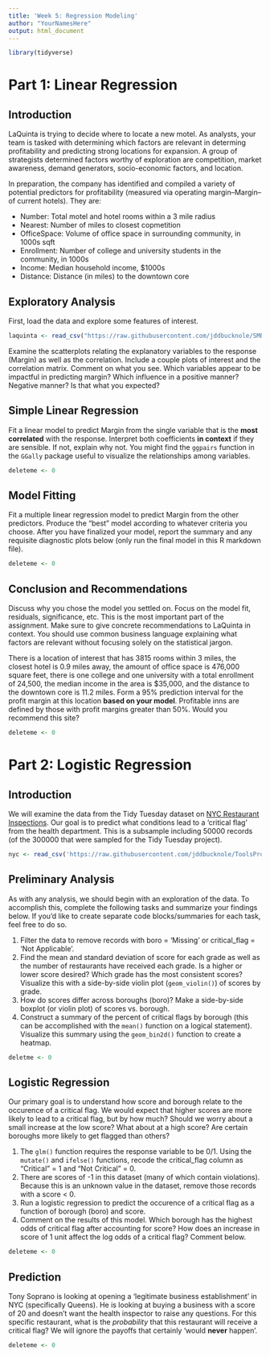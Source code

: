 ```yaml
---
title: 'Week 5: Regression Modeling'
author: "YourNamesHere"
output: html_document
---
```


```r
library(tidyverse)
```

# Part 1: Linear Regression

## Introduction

LaQuinta is trying to decide where to locate a new motel.  As analysts, your team is tasked with determining which factors are relevant in determing profitability and predicting strong locations for expansion.  A group of strategists determined factors worthy of exploration are competition, market awareness, demand generators, socio-economic factors, and location.

In preparation, the company has identified and compiled a variety of potential predictors for profitability (measured via operating margin--Margin--of current hotels). They are:

* Number: Total motel and hotel rooms within a 3 mile radius
* Nearest: Number of miles to closest copmetition
* OfficeSpace: Volume of office space in surrounding community, in 1000s sqft 
* Enrollment: Number of college and university students in the community, in 1000s
* Income: Median household income, $1000s
* Distance: Distance (in miles) to the downtown core

## Exploratory Analysis

First, load the data and explore some features of interest.
```r
laquinta <- read_csv("https://raw.githubusercontent.com/jddbucknole/SMB-A/master/LaQuinta.csv")
```

Examine the scatterplots relating the explanatory variables to the response (Margin) as well as the correlation.  Include a couple plots of interest and the correlation matrix.  Comment on what you see.  Which variables appear to be impactful in predicting margin? Which influence in a positive manner? Negative manner? Is that what you expected?


## Simple Linear Regression

Fit a linear model to predict Margin from the single variable that is the **most correlated** with the response.  Interpret both coefficients **in context** if they are sensible. If not, explain why not. You might find the `ggpairs` function in the `GGally` package useful to visualize the relationships among variables.

```r
deleteme <- 0
```


## Model Fitting

Fit a multiple linear regression model to predict Margin from the other predictors.  Produce the "best" model according to whatever criteria you choose.  After you have finalized your model, report the summary and any requisite diagnostic plots below (only run the final model in this R markdown file). 

```r
deleteme <- 0
```


## Conclusion and Recommendations

Discuss why you chose the model you settled on.  Focus on the model fit, residuals, significance, etc.  This is the most important part of the assignment. Make sure to give concrete recommendations to LaQuinta in context. You should use common business language explaining what factors are relevant without focusing solely on the statistical jargon.  

There is a location of interest that has 3815 rooms within 3 miles, the closest hotel is 0.9 miles away, the amount of office space  is 476,000 square feet, there is one college and one university with a total enrollment of 24,500, the median income in the area is $35,000, and the distance to the downtown core is 11.2 miles.  Form a 95% prediction interval for the profit margin at this location **based on your model**.  Profitable inns are defined by those with profit margins greater than 50\%. Would you recommend this site?

```r

deleteme <- 0
```


# Part 2: Logistic Regression

## Introduction
We will examine the data from the Tidy Tuesday dataset on [NYC Restaurant Inspections](https://github.com/rfordatascience/tidytuesday/tree/master/data/2018/2018-12-11). Our goal is to predict what conditions lead to a 'critical flag' from the health department.  This is a subsample including 50000 records (of the 300000 that were sampled for the Tidy Tuesday project).

```r
nyc <- read_csv('https://raw.githubusercontent.com/jddbucknole/ToolsProjects/main/nyc_sub.csv')
```

## Preliminary Analysis

As with any analysis, we should begin with an exploration of the data.  To accomplish this, complete the following tasks and summarize your findings below. If you'd like to create separate code blocks/summaries for each task, feel free to do so.

1. Filter the data to remove records with boro = 'Missing' or critical_flag = 'Not Applicable'.
2. Find the mean and standard deviation of score for each grade as well as the number of restaurants have received each grade.  Is a higher or lower score desired? Which grade has the most consistent scores? Visualize this with a side-by-side violin plot (`geom_violin()`) of scores by grade.
3. How do scores differ across boroughs (boro)? Make a side-by-side boxplot (or violin plot) of scores vs. borough.
4. Construct a summary of the percent of critical flags by borough (this can be accomplished with the `mean()` function on a logical statement).  Visualize this summary using the `geom_bin2d()` function to create a heatmap.

```r
deletme <- 0
```

## Logistic Regression

Our primary goal is to understand how score and borough relate to the occurence of a critical flag.  We would expect that higher scores are more likely to lead to a critical flag, but by how much? Should we worry about a small increase at the low score? What about at a high score? Are certain boroughs more likely to get flagged than others?

1. The `glm()` function requires the response variable to be 0/1. Using the `mutate()` and `ifelse()` functions, recode the critical_flag column as "Critical" = 1 and "Not Critical" = 0.
2. There are scores of -1 in this dataset (many of which contain violations).  Because this is an unknown value in the dataset, remove those records with a score < 0.
3. Run a logistic regression to predict the occurence of a critical flag as a function of borough (boro) and score.
4. Comment on the results of this model.  Which borough has the highest odds of critical flag after accounting for score? How does an increase in score of 1 unit affect the log odds of a critical flag? Comment below.

```r
deleteme <- 0
```

## Prediction

Tony Soprano is looking at opening a 'legitimate business establishment' in NYC (specifically Queens).  He is looking at buying a business with a score of 20 and doesn't want the health inspector to raise any questions.  For this specific restaurant, what is the *probability* that this restaurant will receive a critical flag? We will ignore the payoffs that certainly 'would **never** happen'.

```r
deleteme <- 0
```
